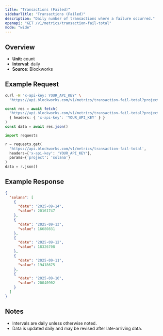 ```yaml
---
title: "Transactions (Failed)"
sidebarTitle: "Transactions (Failed)"
description: "Daily number of transactions where a failure occurred."
openapi: "GET /v1/metrics/transaction-fail-total"
mode: "wide"
---
```


## Overview

- **Unit:** count
- **Interval:** daily
- **Source:** Blockworks

## Example Request

<CodeGroup>

```bash cURL
curl -H "x-api-key: YOUR_API_KEY" \
  "https://api.blockworks.com/v1/metrics/transaction-fail-total?project=solana"
```

```typescript TypeScript
const res = await fetch(
  'https://api.blockworks.com/v1/metrics/transaction-fail-total?project=solana',
  { headers: { 'x-api-key': 'YOUR_API_KEY' } }
)
const data = await res.json()
```

```python Python
import requests

r = requests.get(
  'https://api.blockworks.com/v1/metrics/transaction-fail-total',
  headers={'x-api-key': 'YOUR_API_KEY'},
  params={'project': 'solana'}
)
data = r.json()
```

</CodeGroup>

## Example Response

```json
{
  "solana": [
    {
      "date": "2025-09-14",
      "value": 20161747
    },
    {
      "date": "2025-09-13",
      "value": 16680831
    },
    {
      "date": "2025-09-12",
      "value": 18326708
    },
    {
      "date": "2025-09-11",
      "value": 19418675
    },
    {
      "date": "2025-09-10",
      "value": 20040902
    }
  ]
}
```

## Notes
- Intervals are daily unless otherwise noted.
- Data is updated daily and may be revised after late-arriving data.